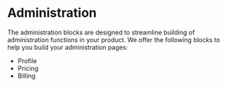 
<Meta title="Blocks/Administration/Introduction" />

# Administration
The administration blocks are designed to streamline building of administration functions in your product.
We offer the following blocks to help you build your administration pages:

- Profile
- Pricing
- Billing
